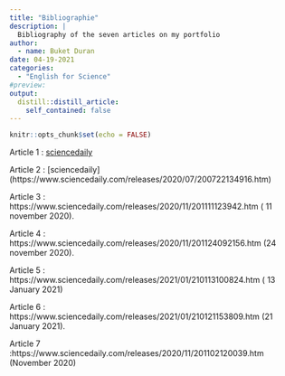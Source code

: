 ```yaml
---
title: "Bibliographie"
description: |
  Bibliography of the seven articles on my portfolio
author:
  - name: Buket Duran
date: 04-19-2021
categories:
  - "English for Science"
#preview:
output:
  distill::distill_article:
    self_contained: false
---
```


```r
knitr::opts_chunk$set(echo = FALSE)
```

Article 1 : [sciencedaily](https://www.sciencedaily.com/releases/2020/10/201016090155.htm)

Article 2 : [sciencedaily] (https://www.sciencedaily.com/releases/2020/07/200722134916.htm)

Article 3 : https://www.sciencedaily.com/releases/2020/11/201111123942.htm ( 11 november 2020). 

Article 4 : https://www.sciencedaily.com/releases/2020/11/201124092156.htm (24 november 2020).

Article 5 : https://www.sciencedaily.com/releases/2021/01/210113100824.htm ( 13 January 2021)

Article 6 : https://www.sciencedaily.com/releases/2021/01/210121153809.htm (21 January 2021).

Article 7 :https://www.sciencedaily.com/releases/2020/11/201102120039.htm (November 2020)


